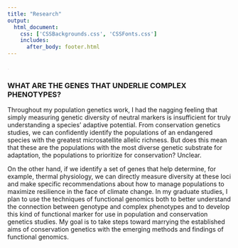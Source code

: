 ```yaml
--- 
title: "Research"
output: 
  html_document:
    css: ['CSSBackgrounds.css', 'CSSFonts.css']
    includes:
      after_body: footer.html
---
```


<!-- This hides the title "Research" from this page, since I wanted to have a display title that is different from the page title.  -->

<style type="text/css">

.author,.title{
    display: none;
}

</style>

<!-- This adds my headshot, floating to the left of the text and with 20 pixels of padding around it.  -->

<script>
   $(document).ready(function() {
     $head = $('#header');
     $head.prepend('<img src=\"headshot.jpeg\" style=\"float: left;width: 300px;padding: 20px\"/>')
   });
</script>

<!-- This is a hacky way of lowering the title text slightly by inserting a period that is the same color as the background. I'll want to improve this eventually.  -->

<span style="color: #E1DBE5;">.</span> 

### WHAT ARE THE GENES THAT UNDERLIE COMPLEX PHENOTYPES? 
Throughout my population genetics work, I had the nagging feeling that simply measuring genetic diversity of neutral markers is insufficient for truly understanding a species’ adaptive potential. From conservation genetics studies, we can confidently identify the populations of an endangered species with the greatest microsatellite allelic richness. But does this mean that these are the populations with the most diverse genetic substrate for adaptation, the populations to prioritize for conservation? Unclear. 

On the other hand, if we identify a set of genes that help determine, for example, thermal physiology, we can directly measure diversity at these loci and make specific recommendations about how to manage populations to maximize resilience in the face of climate change. In my graduate studies, I plan to use the techniques of functional genomics both to better understand the connection between genotype and complex phenotypes and to develop this kind of functional marker for use in population and conservation genetics studies. My goal is to take steps toward marrying the established aims of conservation genetics with the emerging methods and findings of functional genomics.